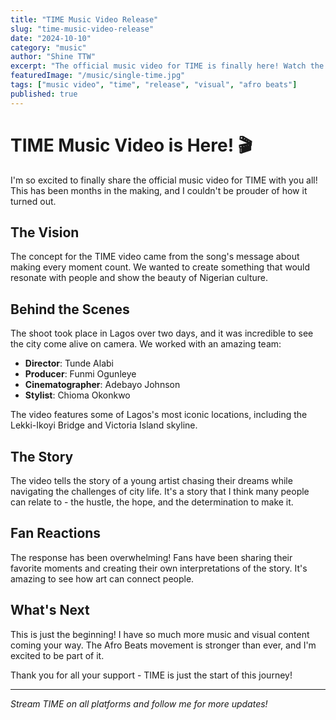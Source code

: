 ```yaml
---
title: "TIME Music Video Release"
slug: "time-music-video-release"
date: "2024-10-10"
category: "music"
author: "Shine TTW"
excerpt: "The official music video for TIME is finally here! Watch the visual story that brings the song to life"
featuredImage: "/music/single-time.jpg"
tags: ["music video", "time", "release", "visual", "afro beats"]
published: true
---
```


# TIME Music Video is Here! 🎬

I'm so excited to finally share the official music video for TIME with you all! This has been months in the making, and I couldn't be prouder of how it turned out.

## The Vision

The concept for the TIME video came from the song's message about making every moment count. We wanted to create something that would resonate with people and show the beauty of Nigerian culture.

<YouTube videoId="dQw4w9WgXcQ" title="TIME Official Music Video" />

## Behind the Scenes

The shoot took place in Lagos over two days, and it was incredible to see the city come alive on camera. We worked with an amazing team:

- **Director**: Tunde Alabi
- **Producer**: Funmi Ogunleye  
- **Cinematographer**: Adebayo Johnson
- **Stylist**: Chioma Okonkwo

<Callout type="success">
The video features some of Lagos's most iconic locations, including the Lekki-Ikoyi Bridge and Victoria Island skyline.
</Callout>

## The Story

The video tells the story of a young artist chasing their dreams while navigating the challenges of city life. It's a story that I think many people can relate to - the hustle, the hope, and the determination to make it.

## Fan Reactions

The response has been overwhelming! Fans have been sharing their favorite moments and creating their own interpretations of the story. It's amazing to see how art can connect people.

<Spotify trackId="4iV5W9uYEdYUVa79Axb7Rh" />

## What's Next

This is just the beginning! I have so much more music and visual content coming your way. The Afro Beats movement is stronger than ever, and I'm excited to be part of it.

Thank you for all your support - TIME is just the start of this journey!

---

*Stream TIME on all platforms and follow me for more updates!*
